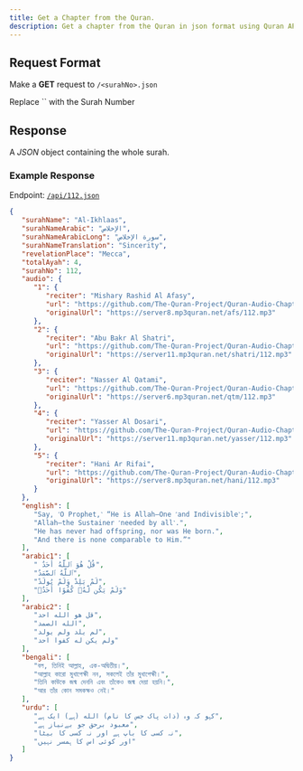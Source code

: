 ---
title: Get a Chapter from the Quran.
description: Get a chapter from the Quran in json format using Quran API
---



## Request Format

Make a **GET** request to `/<surahNo>.json`

<Callout type="info">
  Replace `<surahNo>` with the Surah Number
</Callout>

## Response

A *_JSON_* object containing the whole surah.

### Example Response

Endpoint: [`/api/112.json`](/api/112.json)

```json copy
{
   "surahName": "Al-Ikhlaas",
   "surahNameArabic": "الإخلاص",
   "surahNameArabicLong": "سورة الإخلاص",
   "surahNameTranslation": "Sincerity",
   "revelationPlace": "Mecca",
   "totalAyah": 4,
   "surahNo": 112,
   "audio": {
      "1": {
         "reciter": "Mishary Rashid Al Afasy",
         "url": "https://github.com/The-Quran-Project/Quran-Audio-Chapters/raw/refs/heads/main/Data/1/112.mp3",
         "originalUrl": "https://server8.mp3quran.net/afs/112.mp3"
      },
      "2": {
         "reciter": "Abu Bakr Al Shatri",
         "url": "https://github.com/The-Quran-Project/Quran-Audio-Chapters/raw/refs/heads/main/Data/2/112.mp3",
         "originalUrl": "https://server11.mp3quran.net/shatri/112.mp3"
      },
      "3": {
         "reciter": "Nasser Al Qatami",
         "url": "https://github.com/The-Quran-Project/Quran-Audio-Chapters/raw/refs/heads/main/Data/3/112.mp3",
         "originalUrl": "https://server6.mp3quran.net/qtm/112.mp3"
      },
      "4": {
         "reciter": "Yasser Al Dosari",
         "url": "https://github.com/The-Quran-Project/Quran-Audio-Chapters/raw/refs/heads/main/Data/4/112.mp3",
         "originalUrl": "https://server11.mp3quran.net/yasser/112.mp3"
      },
      "5": {
         "reciter": "Hani Ar Rifai",
         "url": "https://github.com/The-Quran-Project/Quran-Audio-Chapters/raw/refs/heads/main/Data/5/112.mp3",
         "originalUrl": "https://server8.mp3quran.net/hani/112.mp3"
      }
   },
   "english": [
      "Say, ˹O Prophet,˺ “He is Allah—One ˹and Indivisible˺;",
      "Allah—the Sustainer ˹needed by all˺.",
      "He has never had offspring, nor was He born.",
      "And there is none comparable to Him.”"
   ],
   "arabic1": [
      " قُلْ هُوَ ٱللَّهُ أَحَدٌ",
      "ٱللَّهُ ٱلصَّمَدُ",
      "لَمْ يَلِدْ وَلَمْ يُولَدْ",
      "وَلَمْ يَكُن لَّهُۥ كُفُوًا أَحَدٌۢ"
   ],
   "arabic2": [
      "قل هو الله احد",
      "الله الصمد",
      "لم يلد ولم يولد",
      "ولم يكن له كفوا احد"
   ],
   "bengali": [
      "বল, তিনিই আল্লাহ, এক-অদ্বিতীয়।",
      "আল্লাহ কারো মুখাপেক্ষী নন, সকলেই তাঁর মুখাপেক্ষী।",
      "তিনি কাউকে জন্ম দেননি এবং তাঁকেও জন্ম দেয়া হয়নি।",
      "আর তাঁর কোন সমকক্ষও নেই।"
   ],
   "urdu": [
      "کہو کہ وہ (ذات پاک جس کا نام) الله (ہے) ایک ہے",
      "معبود برحق جو بےنیاز ہے",
      "نہ کسی کا باپ ہے اور نہ کسی کا بیٹا",
      "اور کوئی اس کا ہمسر نہیں"
   ]
}
```
